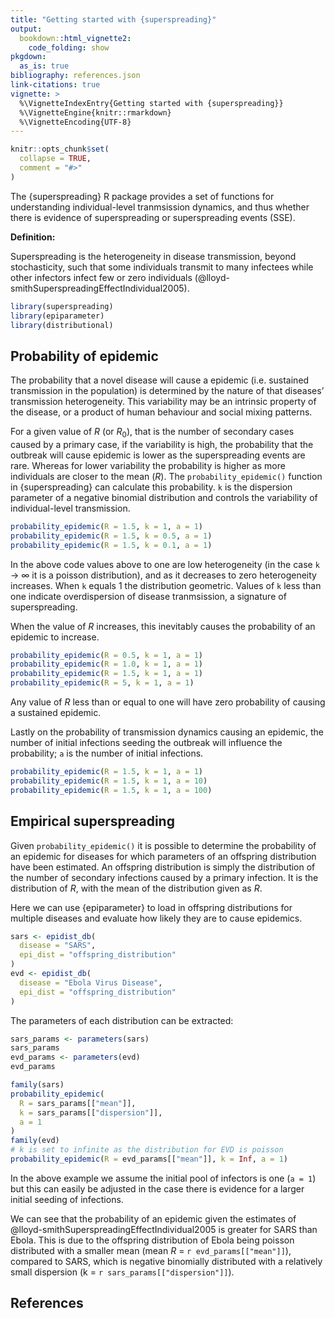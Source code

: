 ```yaml
---
title: "Getting started with {superspreading}"
output: 
  bookdown::html_vignette2:
    code_folding: show
pkgdown:
  as_is: true
bibliography: references.json
link-citations: true
vignette: >
  %\VignetteIndexEntry{Getting started with {superspreading}}
  %\VignetteEngine{knitr::rmarkdown}
  %\VignetteEncoding{UTF-8}
---
```


```r
knitr::opts_chunk$set(
  collapse = TRUE,
  comment = "#>"
)
```

The {superspreading} R package provides a set of functions for understanding
individual-level tranmsission dynamics, and thus whether there is evidence of
superspreading or superspreading events (SSE).

::: {.alert .alert-info}
**Definition:**

Superspreading is the heterogeneity in disease transmission, beyond 
stochasticity, such that some individuals transmit to many infectees while other
infectors infect few or zero individuals (@lloyd-smithSuperspreadingEffectIndividual2005).
:::

```r
library(superspreading)
library(epiparameter)
library(distributional)
```

## Probability of epidemic

The probability that a novel disease will cause a epidemic (i.e. sustained 
transmission in the population) is determined by the nature of that diseases'
transmission heterogeneity. This variability may be an intrinsic property of 
the disease, or a product of human behaviour and social mixing patterns.

For a given value of $R$ (or $R_0$), that is the number of secondary cases caused by a 
primary case, if the variability is high, the probability that the outbreak 
will cause epidemic is lower as the superspreading events are rare. Whereas for
lower variability the probability is higher as more individuals are closer to the 
mean ($R$). The `probability_epidemic()` function in {superspreading} can calculate
this probability. `k` is the dispersion parameter of a negative binomial distribution
and controls the variability of individual-level transmission.

```r
probability_epidemic(R = 1.5, k = 1, a = 1)
probability_epidemic(R = 1.5, k = 0.5, a = 1)
probability_epidemic(R = 1.5, k = 0.1, a = 1)
```

In the above code values above to one are low heterogeneity (in the case `k` 
&rarr; $\infty$ it is a poisson distribution), and as it decreases to zero 
heterogeneity increases. When `k` equals 1 the distribution geometric. Values
of `k` less than one indicate overdispersion of disease tranmsission, a signature
of superspreading.

When the value of $R$ increases, this inevitably causes the probability of an 
epidemic to increase.

```r
probability_epidemic(R = 0.5, k = 1, a = 1)
probability_epidemic(R = 1.0, k = 1, a = 1)
probability_epidemic(R = 1.5, k = 1, a = 1)
probability_epidemic(R = 5, k = 1, a = 1)
```

Any value of $R$ less than or equal to one will have zero probability of causing
a sustained epidemic.

Lastly on the probability of transmission dynamics causing an epidemic, the 
number of initial infections seeding the outbreak will influence the probability;
`a` is the number of initial infections.

```r
probability_epidemic(R = 1.5, k = 1, a = 1)
probability_epidemic(R = 1.5, k = 1, a = 10)
probability_epidemic(R = 1.5, k = 1, a = 100)
```

## Empirical superspreading

Given `probability_epidemic()` it is possible to determine the probability of 
an epidemic for diseases for which parameters of an offspring distribution have 
been estimated. An offspring distribution is simply the distribution of the 
number of secondary infections caused by a primary infection. It is the distribution
of $R$, with the mean of the distribution given as $R$.

Here we can use {epiparameter} to load in offspring distributions for multiple 
diseases and evaluate how likely they are to cause epidemics.

```r
sars <- epidist_db(
  disease = "SARS", 
  epi_dist = "offspring_distribution"
)
evd <- epidist_db(
  disease = "Ebola Virus Disease", 
  epi_dist = "offspring_distribution"
)
```

The parameters of each distribution can be extracted:

```r
sars_params <- parameters(sars)
sars_params
evd_params <- parameters(evd)
evd_params
```

```r
family(sars)
probability_epidemic(
  R = sars_params[["mean"]], 
  k = sars_params[["dispersion"]], 
  a = 1
)
family(evd)
# k is set to infinite as the distribution for EVD is poisson
probability_epidemic(R = evd_params[["mean"]], k = Inf, a = 1)
```

In the above example we assume the initial pool of infectors is one (`a = 1`) 
but this can easily be adjusted in the case there is evidence for a larger initial
seeding of infections.

We can see that the probability of an epidemic given the estimates of 
@lloyd-smithSuperspreadingEffectIndividual2005 is greater for SARS than Ebola. 
This is due to the offspring distribution of Ebola being poisson distributed 
with a smaller mean (mean $R$ = `r evd_params[["mean"]]`), 
compared to SARS, which is negative binomially distributed with a relatively
small dispersion (k = `r sars_params[["dispersion"]]`).

## References
